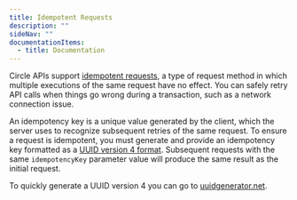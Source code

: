 ---
title: Idempotent Requests
description: ""
sideNav: ""
documentationItems:
  - title: Documentation
---

Circle APIs support
[idempotent requests](https://en.wikipedia.org/wiki/Idempotence), a type of
request method in which multiple executions of the same request have no effect.
You can safely retry API calls when things go wrong during a transaction, such
as a network connection issue.

An idempotency key is a unique value generated by the client, which the server
uses to recognize subsequent retries of the same request. To ensure a request is
idempotent, you must generate and provide an idempotency key formatted as a
[UUID version 4 format](https://en.wikipedia.org/wiki/Universally_unique_identifier).
Subsequent requests with the same `idempotencyKey` parameter value will produce
the same result as the initial request.

To quickly generate a UUID version 4 you can go to
[uuidgenerator.net](https://www.uuidgenerator.net/).

